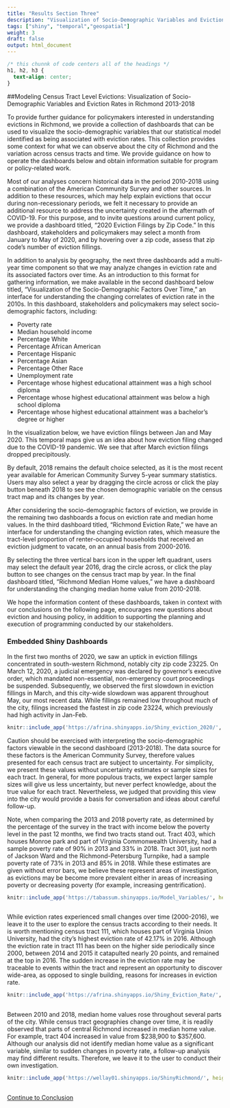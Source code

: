 ```yaml
---
title: "Results Section Three"
description: "Visualization of Socio-Demographic Variables and Eviction Rates"
tags: ["shiny", "temporal","geospatial"]
weight: 3
draft: false
output: html_document
---
```


```css
/* this chunnk of code centers all of the headings */
h1, h2, h3 {
  text-align: center;
}
```

##Modeling Census Tract Level Evictions: Visualization of Socio-Demographic Variables and Eviction Rates in Richmond 2013-2018

To provide further guidance for policymakers interested in understanding evictions in Richmond, we provide a collection of dashboards that can be used to visualize the socio-demographic variables that our statistical model identified as being associated with eviction rates. This collection provides some context for what we can observe about the city of Richmond and the variation across census tracts and time. We provide guidance on how to operate the dashboards below and obtain information suitable for program or policy-related work. 

Most of our analyses concern historical data in the period 2010-2018 using a combination of the American Community Survey and other sources. In addition to these resources, which may help explain evictions that occur during non-recessionary periods, we felt it necessary to provide an additional resource to address the uncertainty created in the aftermath of COVID-19. For this purpose, and to invite questions around current policy, we provide a dashboard titled, “2020 Eviction Filings by Zip Code.” In this dashboard, stakeholders and policymakers may select a month from January to May of 2020, and by hovering over a zip code, assess that zip code’s number of eviction fillings. 

In addition to analysis by geography, the next three dashboards add a multi-year time component so that we may analyze changes in eviction rate and its associated factors over time. As an introduction to this format for gathering information, we make available in the second dashboard below titled, “Visualization of the Socio-Demographic Factors Over Time,” an interface for understanding the changing correlates of eviction rate in the 2010s. In this dashboard, stakeholders and policymakers may select socio-demographic factors, including:

* Poverty rate
* Median household income
* Percentage White
* Percentage African American
* Percentage Hispanic
* Percentage Asian
* Percentage Other Race
* Unemployment rate 
* Percentage whose highest educational attainment was a high school diploma
* Percentage whose highest educational attainment was below a high school diploma 
* Percentage whose highest educational attainment was a bachelor’s degree or higher

In the visualization below, we have eviction filings between Jan and May 2020. This temporal maps give us an idea about how eviction filing changed due to the COVID-19 pandemic. We see that after March eviction filings dropped precipitously. 

By default, 2018 remains the default choice selected, as it is the most recent year available for American Community Survey 5-year summary statistics. Users may also select a year by dragging the circle across or click the play button beneath 2018 to see the chosen demographic variable on the census tract map and its changes by year. 

After considering the socio-demographic factors of eviction, we provide in the remaining two dashboards a focus on eviction rate and median home values. In the third dashboard titled, “Richmond Eviction Rate,” we have an interface for understanding the changing eviction rates, which measure the tract-level proportion of renter-occupied households that received an eviction judgment to vacate, on an annual basis from 2000-2016. 

By selecting the three vertical bars icon in the upper left quadrant, users may select the default year 2016, drag the circle across, or click the play button to see changes on the census tract map by year. In the final dashboard titled, “Richmond Median Home values,” we have a dashboard for understanding the changing median home value from 2010-2018. 

We hope the information content of these dashboards, taken in context with our conclusions on the following page, encourages new questions about eviction and housing policy, in addition to supporting the planning and execution of programming conducted by our stakeholders. 

### Embedded Shiny Dashboards

In the first two months of 2020, we saw an uptick in eviction fillings concentrated in south-western Richmond, notably city zip code 23225. On March 12, 2020, a judicial emergency was declared by governor's executive order, which mandated non-essential, non-emergency court proceedings be suspended. Subsequently, we observed the first slowdown in eviction fillings in March, and this city-wide slowdown was apparent throughout May, our most recent data. While fillings remained low throughout much of the city, filings increased the fastest in zip code 23224, which previously had high activity in Jan-Feb.

```r
knitr::include_app('https://afrina.shinyapps.io/Shiny_eviction_2020/', height="610px")

```


Caution should be exercised with interpreting the socio-demographic factors viewable in the second dashboard (2013-2018). The data source for these factors is the American Community Survey, therefore values presented for each census tract are subject to uncertainty. For simplicity, we present these values without uncertainty estimates or sample sizes for each tract. In general, for more populous tracts, we expect larger sample sizes will give us less uncertainty, but never perfect knowledge, about the true value for each tract. Nevertheless, we judged that providing this view into the city would provide a basis for conversation and ideas about careful follow-up. 

Note, when comparing the 2013 and 2018 poverty rate, as determined by the percentage of the survey in the tract with income below the poverty level in the past 12 months, we find two tracts stand out. Tract 403, which houses Monroe park and part of Virginia Commonwealth University, had a sample poverty rate of 90% in 2013 and 33% in 2018. Tract 301, just north of Jackson Ward and the Richmond-Petersburg Turnpike, had a sample poverty rate of 73% in 2013 and 85% in 2018. While these estimates are given without error bars, we believe these represent areas of investigation, as evictions may be become more prevalent either in areas of increasing poverty or decreasing poverty (for example, increasing gentrification).  

```r
knitr::include_app('https://tabassum.shinyapps.io/Model_Variables/', height="750px")
  
```

While eviction rates experienced small changes over time (2000-2016), we leave it to the user to explore the census tracts according to their needs. It is worth mentioning census tract 111, which houses part of Virginia Union University, had the city’s highest eviction rate of 42.17% in 2016. Although the eviction rate in tract 111 has been on the higher side periodically since 2000, between 2014 and 2015 it catapulted nearly 20 points, and remained at the top in 2016. The sudden increase in the eviction rate may be traceable to events within the tract and represent an opportunity to discover wide-area, as opposed to single building, reasons for increases in eviction rate.

```r
knitr::include_app('https://afrina.shinyapps.io/Shiny_Eviction_Rate/', height="615px")
  
```

Between 2010 and 2018, median home values rose throughout several parts of the city. While census tract geographies change over time, it is readily observed that parts of central Richmond increased in median home value. For example, tract 404 increased in value from \$238,900 to \$357,600. Although our analysis did not identify median home value as a significant variable, similar to sudden changes in poverty rate, a follow-up analysis may find different results. Therefore, we leave it to the user to conduct their own investigation. 

```r
knitr::include_app('https://wellay01.shinyapps.io/ShinyRichmond/', height="615px")
  
```

[Continue to Conclusion](https://boya66.github.io/Richmond_website/findings/results-section-four/)

